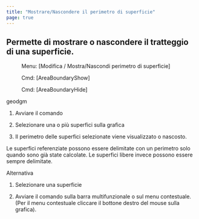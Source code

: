 ```yaml
---
title: "Mostrare/Nascondere il perimetro di superficie"
page: true
---
```

## Permette di mostrare o nascondere il tratteggio di una superficie.
 <Menu> Menu: [Modifica / Mostra/Nascondi perimetro di superficie] </Menu> 
 <Menu> Cmd: [AreaBoundaryShow] </Menu> 
 <Menu> Cmd: [AreaBoundaryHide] </Menu> 

 <Placeholder>geodgm</Placeholder> 

1. Avviare il comando

2. Selezionare una o pi&#249; superfici sulla grafica

3. Il perimetro delle superfici selezionate viene visualizzato o nascosto.




<Success>
Le superfici referenziate possono essere delimitate con un perimetro solo quando sono gi&#224; state calcolate. Le superfici libere invece possono essere sempre delimitate.
</Success>


Alternativa


1. Selezionare una superficie

2. Avviare il comando sulla barra multifunzionale o sul menu contestuale. (Per il menu contestuale cliccare il bottone destro del mouse sulla grafica).




